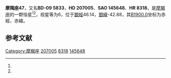 {{Starbox begin
| name = 摩羯座47
}}
{{Starbox observe
| epoch = [[J2000.0|J2000.0]]
| constell = [[摩羯座|摩羯座]]<ref name=SIMBAD>{{cite web
 | url=http://simbad.u-strasbg.fr/simbad/sim-id?Ident=HR+8318
 | title=Pulsating variable Star
 | publisher=Centre de Données astronomiques de Strasbourg
 | work=SIMBAD
 | accessdate=2012-07-13
 | archive-date=2019-09-16
 | archive-url=https://web.archive.org/web/20190916065249/http://simbad.u-strasbg.fr/simbad/sim-id?Ident=HR+8318
 | dead-url=no
 }}</ref><ref name=DATA>{{cite web
 | url=http://vizier.u-strasbg.fr/viz-bin/VizieR-5?-out.add=.&-source=5050&-corr=PK=HR&-out.max=9999&HR=8318
 | title=VizieR Detailed Page
 | accessdate=2012-07-13
 | archive-date=2016-03-04
 | archive-url=https://web.archive.org/web/20160304231931/http://vizier.u-strasbg.fr/viz-bin/VizieR-5?-out.add=.&-source=5050&-corr=PK=HR&-out.max=9999&HR=8318
 | dead-url=no
 }}</ref>
| 星官 = 
| ra = {{RA|21|46|16.3}}<ref name=SIMBAD /><ref name=DATA />
| dec = {{DEC|-9|16|33}}<ref name=SIMBAD /><ref name=DATA />
| appmag_v = 6<ref name=SIMBAD /><ref name=DATA />
}}
{{Starbox character
| class = M3III<ref name=SIMBAD /><ref name=DATA />
| b-v = 1.66<ref name=SIMBAD /><ref name=DATA />
| u-b = 1.87<ref name=SIMBAD /><ref name=DATA />
| r-i = 1.03E<ref name=SIMBAD /><ref name=DATA />
| variable = 
}}
{{Starbox astrometry
| radial_v = 1.87
| prop_mo_ra = 21
| parallax = 
| p_error = 
}}
{{Starbox catalog
| names =BD-09 5833，[[SAO星表|SAO]] 145648，[[HD星表|HD]] 207005，[[HR星表|HR]] 8318}}
{{Starbox reference |Simbad=HR+8318}}
{{Starbox end}}

'''摩羯座47'''，又名'''BD-09 5833'''，'''HD 207005'''、'''SAO 145648'''、'''HR 8318'''，是[[摩羯座|摩羯座]]的一颗恒星<ref name=SIMBAD /><ref name=DATA />，视星等为6，位于[[銀道座標系|銀經]]46.14，[[銀道座標系|銀緯]]-42.88，其[[B1900.0|B1900.0]]坐标为赤經{{RA|21|40|56.2}}，赤緯{{DEC|-9|-42.88|14}}。

== 参考文献 ==
{{reflist}}

{{star-stub}}

{{摩羯座恒星}}
{{星官|天垒城|13|2}}
[[Category:摩羯座|Category:摩羯座]]
[[Category:HD和HDE天體|207005]]
[[Category:HR天體|8318]]
[[Category:SAO天體|145648]]